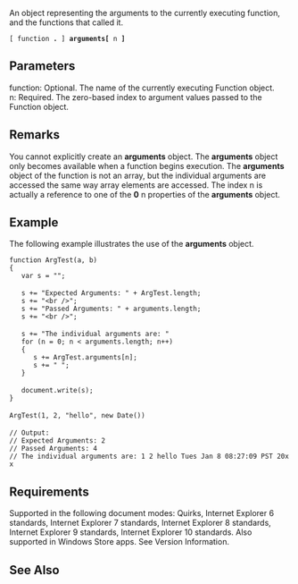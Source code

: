 An object representing the arguments to the currently executing function, and the functions that called it.

 [ function '''.''' ] '''arguments[''' n ''']'''

==Parameters==
; function: Optional. The name of the currently executing Function object.
; n: Required. The zero-based index to argument values passed to the Function object.

==Remarks==
You cannot explicitly create an '''arguments''' object. The '''arguments''' object only becomes available when a function begins execution. The '''arguments''' object of the function is not an array, but the individual arguments are accessed the same way array elements are accessed. The index n is actually a reference to one of the '''0''' n properties of the '''arguments''' object.


==Example==
The following example illustrates the use of the '''arguments''' object.

 function ArgTest(a, b)
 {
    var s = "";
 
    s += "Expected Arguments: " + ArgTest.length;
    s += "&lt;br /&gt;";
    s += "Passed Arguments: " + arguments.length;
    s += "&lt;br /&gt;";
 
    s += "The individual arguments are: "
    for (n = 0; n &lt; arguments.length; n++)
    {
       s += ArgTest.arguments[n];
       s += " ";
    }
 
    document.write(s);
 }
 
 ArgTest(1, 2, "hello", new Date())
 
 // Output:
 // Expected Arguments: 2
 // Passed Arguments: 4
 // The individual arguments are: 1 2 hello Tues Jan 8 08:27:09 PST 20xx

==Requirements==
Supported in the following document modes: Quirks, Internet Explorer 6 standards, Internet Explorer 7 standards, Internet Explorer 8 standards, Internet Explorer 9 standards, Internet Explorer 10 standards. Also supported in Windows Store apps. See Version Information.


==See Also==

              

              

              
